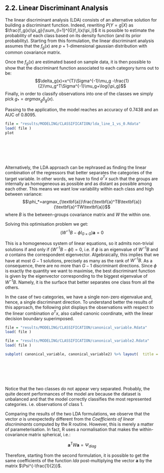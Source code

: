 <h2><a name="22_LDA" style="pointer-events: none; cursor: default;" ><font color="black"> 2.2. Linear Discriminant Analysis</font></a></h2>

The linear discriminant analysis (LDA) consists of an alternative solution for building a discriminant function. Indeed, rewriting $P(Y=g|X)$ as $\frac{f_g(x)\pi_g}{\sum_{l=1}^{G}f_l(x)\pi_l}$ it is possible to estimate the probability of each class based on its density function (and its prior probability). Starting from this formulation, the linear discriminant analysis assumes that the $f_g(x)$ are $p+1$-dimensional gaussian distribution with common covariance matrix.

Once the $f_g(x)$ are estimated based on sample data, it is then possible to show that the discriminant function associated to each category turns out to be:
$$\delta_g(x)=x^{T}\Sigma^{-1}\mu_g -\frac{1}{2}\mu_g^T\Sigma^{-1}\mu_g+\log{\pi_g}$$
Finally, in order to classify observations into one of the classes we simply pick $g_*=argmax_g\delta_g(x)$.

Passing to the application, the model reaches an accuracy of 0.7438 and an AUC of 0.8095.


```r
file = "results/MODELING/CLASSIFICATION/lda_line_1_vs_0.Rdata"
load( file )
plot
```

<br></br>
<br></br>


Alternatively, the LDA approach can be rephrased as finding the linear combination of the regressors that better separates the categories of the target variable. In other words, we have to find  $a^Tx$ such that the groups are internally as homogeneous as possible and as distant as possible among each other. This means we want low variability within each class and high between variance:
$$\phi_*=argmax_{\textbf{a}}\frac{\textbf{a}^TB\textbf{a}}{\textbf{a}^TW\textbf{a}}$$
where $B$ is the between-groups covariance matrix and $W$ the within one.

Solving this optimisation problem we get:
$$(W^{-1}B-\phi I_{G \times G})\textbf{a}=0$$

This is a homogeneous system of linear equations, so it admits non-trivial solutions if and only if $(W^{-1}B-\phi I)=0$, i.e. if $\phi$ is an eigenvalue of $W^{-1}B$ and $a$ contains the correspondent eigenvector. Algebraically, this implies that we have at most $G-1$ solutions, precisely as many as the rank of $W^{-1}B$. As a consequence, there are no more than $G-1$ discriminant directions. Since $\phi$ is exactly the quantity we want to maximise, the best discriminant function is given by the eigenvector corresponding to the biggest eigenvalue of $W^{-1}B$. Namely, it is the surface that better separates one class from all the others.


In the case of two categories, we have a single non-zero eigenvalue and, hence, a single discriminant direction. To understand better the results of this approach, the following plot displays the observations with respect to the linear combination  $a^Tx$, also called canonic coordinate, with the linear decision boundary superimposed.

```r
file = "results/MODELING/CLASSIFICATION/canonical_variable.Rdata"
load( file )

file = "results/MODELING/CLASSIFICATION/canonical_variable2.Rdata"
load( file )

subplot( canonical_variable, canonical_variable2) %>% layout(  title = 'Variabile Canonica')

```

<br></br>
<br></br>

Notice that the two classes do not appear very separated. Probably, the quite decent performances of the model are because the dataset is unbalanced and that the model correctly classifies the most represented categories. i.e. observations of class 1.

Comparing the results of the two LDA formulations, we observe that the vector $a$ is unexpectedly different from the *Coefficients of linear discriminants* computed by the R routine.
However, this is merely a matter of parameterisation. In fact, R uses a normalisation that makes the within-covariance matrix spherical, i.e.:

$$ \textbf{a}^TW\textbf{a} = \Psi_{diag} $$

Therefore, starting from the second formulation, it is possible to get the same coefficients of the function *lda* post-multiplying the vector $\textbf{a}$ by the matrix $\Psi^{-\frac{1}{2}}$.

<br></br>
<br></br>
